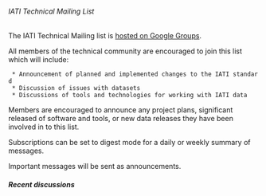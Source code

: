 ====== IATI Technical Mailing List ======

The IATI Technical Mailing list is [[https://groups.google.com/d/forum/iati-technical|hosted on Google Groups]].

All members of the technical community are encouraged to join this list which will include:

  * Announcement of planned and implemented changes to the IATI standard
  * Discussion of issues with datasets
  * Discussions of tools and technologies for working with IATI data

Members are encouraged to announce any project plans, significant released of software and tools, or new data releases they have been involved in to this list. 

Subscriptions can be set to digest mode for a daily or weekly summary of messages. 

Important messages will be sent as announcements.

===== Recent discussions =====

{{rss>https://groups.google.com/group/iati-technical/feed/rss_v2_0_topics.xml}}
